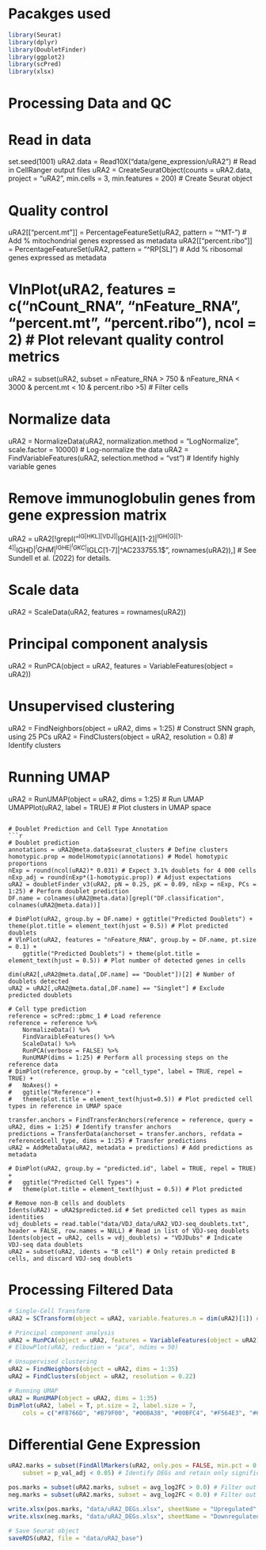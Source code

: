 # Pacakges used
```r
library(Seurat)
library(dplyr)
library(DoubletFinder)
library(ggplot2)
library(scPred)
library(xlsx)
```

# Processing Data and QC
# Read in data
set.seed(1001)
uRA2.data = Read10X("data/gene_expression/uRA2") # Read in CellRanger output files
uRA2 = CreateSeuratObject(counts = uRA2.data, project = "uRA2", min.cells = 3, min.features = 200) # Create Seurat object

# Quality control
uRA2[["percent.mt"]] = PercentageFeatureSet(uRA2, pattern = "^MT-") # Add % mitochondrial genes expressed as metadata
uRA2[["percent.ribo"]] = PercentageFeatureSet(uRA2, pattern = "^RP[SL]") # Add % ribosomal genes expressed as metadata

# VlnPlot(uRA2, features = c("nCount_RNA", "nFeature_RNA", "percent.mt", "percent.ribo"), ncol = 2) # Plot relevant quality control metrics

uRA2 = subset(uRA2, subset = nFeature_RNA > 750 & nFeature_RNA < 3000 & percent.mt < 10 & percent.ribo >5) # Filter cells

# Normalize data
uRA2 = NormalizeData(uRA2, normalization.method = "LogNormalize", scale.factor = 10000) # Log-normalize the data
uRA2 = FindVariableFeatures(uRA2, selection.method = "vst") # Identify highly variable genes

# Remove immunoglobulin genes from gene expression matrix
uRA2 = uRA2[!grepl("^IG[HKL][VDJ]|^IGH[A][1-2]|^IGH[G][1-4]|^IGHD$|^IGHM$|^IGHE$|^IGKC$|^IGLC[1-7]|^AC233755.1$", rownames(uRA2)),] # See Sundell et al. (2022) for details. 

# Scale data
uRA2 = ScaleData(uRA2, features = rownames(uRA2))

# Principal component analysis
uRA2 = RunPCA(object = uRA2, features = VariableFeatures(object = uRA2))

# Unsupervised clustering
uRA2 = FindNeighbors(object = uRA2, dims = 1:25) # Construct SNN graph, using 25 PCs
uRA2 = FindClusters(object = uRA2, resolution = 0.8) # Identify clusters

# Running UMAP
uRA2 = RunUMAP(object = uRA2, dims = 1:25) # Run UMAP
UMAPPlot(uRA2, label = TRUE) # Plot clusters in UMAP space
```

# Doublet Prediction and Cell Type Annotation
```r
# Doublet prediction
annotations = uRA2@meta.data$seurat_clusters # Define clusters
homotypic.prop = modelHomotypic(annotations) # Model homotypic proportions
nExp = round(ncol(uRA2)* 0.031) # Expect 3.1% doublets for 4 000 cells
nExp_adj = round(nExp*(1-homotypic.prop)) # Adjust expectations
uRA2 = doubletFinder_v3(uRA2, pN = 0.25, pK = 0.09, nExp = nExp, PCs = 1:25) # Perform doublet prediction
DF.name = colnames(uRA2@meta.data)[grepl("DF.classification", colnames(uRA2@meta.data))]

# DimPlot(uRA2, group.by = DF.name) + ggtitle("Predicted Doublets") + theme(plot.title = element_text(hjust = 0.5)) # Plot predicted doublets
# VlnPlot(uRA2, features = "nFeature_RNA", group.by = DF.name, pt.size = 0.1) +
	ggtitle("Predicted Doublets") + theme(plot.title = element_text(hjust = 0.5)) # Plot number of detected genes in cells

dim(uRA2[,uRA2@meta.data[,DF.name] == "Doublet"])[2] # Number of doublets detected
uRA2 = uRA2[,uRA2@meta.data[,DF.name] == "Singlet"] # Exclude predicted doublets

# Cell type prediction
reference = scPred::pbmc_1 # Load reference
reference = reference %>% 
	NormalizeData() %>%
	FindVaraibleFeatures() %>%
	ScaleData() %>%
	RunPCA(verbose = FALSE) %>%
	RunUMAP(dims = 1:25) # Perform all processing steps on the reference data
# DimPlot(reference, group.by = "cell_type", label = TRUE, repel = TRUE) + 
#	NoAxes() + 
#	ggtitle("Reference") + 
#	theme(plot.title = element_text(hjust=0.5)) # Plot predicted cell types in reference in UMAP space

transfer.anchors = FindTransferAnchors(reference = reference, query = uRA2, dims = 1:25) # Identify transfer anchors
predictions = TransferData(anchorset = transfer.anchors, refdata = reference$cell_type, dims = 1:25) # Transfer predictions
uRA2 = AddMetaData(uRA2, metadata = predictions) # Add predictions as metadata

# DimPlot(uRA2, group.by = "predicted.id", label = TRUE, repel = TRUE) +
#	ggtitle("Predicted Cell Types") + 
#	theme(plot.title = element_text(hjust = 0.5)) # Plot predicted 

# Remove non-B cells and doublets
Idents(uRA2) = uRA2$predicted.id # Set predicted cell types as main identities
vdj_doublets = read.table("data/VDJ_data/uRA2_VDJ-seq_doublets.txt", header = FALSE, row.names = NULL) # Read in list of VDJ-seq doublets
Idents(object = uRA2, cells = vdj_doublets) = "VDJDubs" # Indicate VDJ-seq data doublets
uRA2 = subset(uRA2, idents = "B cell") # Only retain predicted B cells, and discard VDJ-seq doublets
```

# Processing Filtered Data
```r
# Single-Cell Transform
uRA2 = SCTransform(object = uRA2, variable.features.n = dim(uRA2)[1]) # Due to high homegenity in the data (all memory B cells), all genes are retained as variable features

# Principal component analysis
uRA2 = RunPCA(object = uRA2, features = VariableFeatures(object = uRA2), assay = "SCT")
# ElbowPlot(uRA2, reduction = "pca", ndims = 50)

# Unsupervised clustering
uRA2 = FindNeighbors(object = uRA2, dims = 1:35)
uRA2 = FindClusters(object = uRA2, resolution = 0.22)

# Running UMAP
uRA2 = RunUMAP(object = uRA2, dims = 1:35)
DimPlot(uRA2, label = T, pt.size = 2, label.size = 7, 
	cols = c("#F8766D", "#B79F00", "#00BA38", "#00BFC4", "#F564E3", "#619CFF"))
```

# Differential Gene Expression
```r
uRA2.marks = subset(FindAllMarkers(uRA2, only.pos = FALSE, min.pct = 0.25),
	subset = p_val_adj < 0.05) # Identify DEGs and retain only significant DEGs 

pos.marks = subset(uRA2.marks, subset = avg_log2FC > 0.0) # Filter out upregulated DEGs
neg.marks = subset(uRA2.marks, subset = avg_log2FC < 0.0) # Filter out downregulated DEGs

write.xlsx(pos.marks, "data/uRA2_DEGs.xlsx", sheetName = "Upregulated", col.names = TRUE, row.names = FALSE)
write.xlsx(neg.marks, "data/uRA2_DEGs.xlsx", sheetName = "Downregulated", col.names = TRUE, row.names = FALSE, append = TRUE)

# Save Seurat object
saveRDS(uRA2, file = "data/uRA2_base")
```
